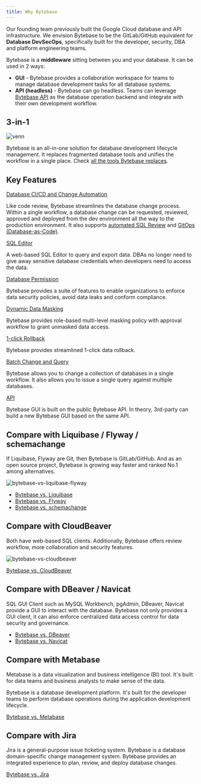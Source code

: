```yaml
---
title: Why Bytebase
---
```


Our founding team previously built the Google Cloud database and API infrastructure. We envision Bytebase
to be the GitLab/GitHub equivalent for **Database DevSecOps**, specifically built for the developer, security, DBA and platform engineering teams.

Bytebase is a **middleware** sitting between you and your database. It can be used in 2 ways:

- **GUI** - Bytebase provides a collaboration workspace for teams to manage database development tasks for all database systems.
- **API (headless)** - Bytebase can go headless. Teams can leverage [Bytebase API](/integrations/api/overview/) as the database operation backend and integrate with their own development workflow.

## 3-in-1

![venn](/content/docs/what-is-bytebase/venn.webp)

Bytebase is an all-in-one solution for database development lifecycle management. It replaces fragmented database tools and unifies the workflow in a single place. Check [all the tools Bytebase replaces](/blog/all-database-tools-bytebase-replaces).

## Key Features

[Database CI/CD and Change Automation](/change-database/change-workflow/)

Like code review, Bytebase streamlines the database change process. Within a single workflow, a database change can be requested, reviewed, approved and deployed from the dev environment all the way to the production environment. It also supports [automated SQL Review](/sql-review/overview/) and [GitOps (Database-as-Code)](/vcs-integration/overview/).

[SQL Editor](/sql-editor/overview/)

A web-based SQL Editor to query and export data. DBAs no longer need to give away sensitive database credentials when developers need to access the data.

[Database Permission](/security/database-permission/query/)

Bytebase provides a suite of features to enable organizations to enforce data security policies, avoid data leaks and conform compliance.

[Dynamic Data Masking](/security/data-masking/overview/)

Bytebase provides role-based multi-level masking policy with approval workflow to grant unmasked data access.

[1-click Rollback](/change-database/rollback-data-changes/)

Bytebase provides streamlined 1-click data rollback.

[Batch Change and Query](/change-database/batch-change/)

Bytebase allows you to change a collection of databases in a single workflow. It also allows you to issue
a single query against multiple databases.

[API](/integrations/api/overview/)

Bytebase GUI is built on the public Bytebase API. In theory, 3rd-party can build a new Bytebase
GUI based on the same API.

## Compare with Liquibase / Flyway / schemachange

If Liquibase, Flyway are Git, then Bytebase is GitLab/GitHub. And as an open source project, Bytebase
is growing way faster and ranked No.1 among alternatives.

![bytebase-vs-liquibase-flyway](/content/docs/what-is-bytebase/bytebase-vs-liquibase-flyway-schemachange.webp)

- [Bytebase vs. Liquibase](/blog/bytebase-vs-liquibase/)
- [Bytebase vs. Flyway](/blog/bytebase-vs-flyway/)
- [Bytebase vs. schemachange](/blog/snowflake-schema-change/)

## Compare with CloudBeaver

Both have web-based SQL clients. Additionally, Bytebase offers review workflow, more collaboration and security features.

![bytebase-vs-cloudbeaver](/content/docs/what-is-bytebase/bytebase-vs-cloudbeaver.webp)

[Bytebase vs. CloudBeaver](/blog/bytebase-vs-cloudbeaver/)

## Compare with DBeaver / Navicat

SQL GUI Client such as MySQL Workbench, pgAdmin, DBeaver, Navicat provide a GUI to interact with the
database. Bytebase not only provides a GUI client, it can also enforce centralized data access control
for data security and governance.

- [Bytebase vs. DBeaver](/blog/bytebase-vs-dbeaver/)
- [Bytebase vs. Navicat](/blog/stop-using-navicat/)

## Compare with Metabase

Metabase is a data visualization and business intelligence (BI) tool. It's built for data teams and business analysts
to make sense of the data.

Bytebase is a database development platform. It's built for the developer teams to perform database operations during the application development lifecycle.

[Bytebase vs. Metabase](/blog/bytebase-vs-metabase/)

## Compare with Jira

Jira is a general-purpose issue ticketing system. Bytebase is a database domain-specific change management system.
Bytebase provides an integrated experience to plan, review, and deploy database changes.

[Bytebase vs. Jira](/blog/use-jira-for-database-change/)
